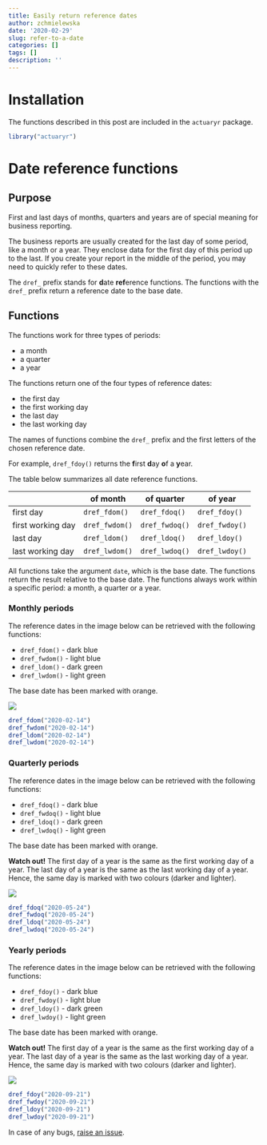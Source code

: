 ```yaml
---
title: Easily return reference dates
author: zchmielewska
date: '2020-02-29'
slug: refer-to-a-date
categories: []
tags: []
description: ''
---
```


# Installation

The functions described in this post are included in the `actuaryr` package.

```r
library("actuaryr")
```

# Date reference functions

## Purpose

First and last days of months, quarters and years are of special meaning 
for business reporting.

The business reports are usually created for the last day of some period,
like a month or a year.
They enclose data for the first day of this period up to the last.
If you create your report in the middle of the period, 
you may need to quickly refer to these dates.

The `dref_` prefix stands for **d**ate **ref**erence functions. 
The functions with the `dref_` prefix return a reference date to the base date.

## Functions

The functions work for three types of periods:

* a month
* a quarter
* a year

The functions return one of the four types of reference dates:

* the first day
* the first working day
* the last day
* the last working day

The names of functions combine the `dref_` prefix and the first letters 
of the chosen reference date.

For example, `dref_fdoy()` returns the **f**irst **d**ay **o**f a **y**ear.

The table below summarizes all date reference functions.

|                   | of month       | of quarter     | of year        |
|-------------------|----------------|----------------|----------------|
| first day         | `dref_fdom()`  | `dref_fdoq()`  | `dref_fdoy()`  |
| first working day | `dref_fwdom()` | `dref_fwdoq()` | `dref_fwdoy()` |
| last day          | `dref_ldom()`  | `dref_ldoq()`  | `dref_ldoy()`  |
| last working day  | `dref_lwdom()` | `dref_lwdoq()` | `dref_lwdoy()` |

All functions take the argument `date`, which is the base date.
The functions return the result relative to the base date.
The functions always work within a specific period: a month, a quarter 
or a year.

### Monthly periods

The reference dates in the image below can be retrieved 
with the following functions:

* `dref_fdom()` - dark blue
* `dref_fwdom()` - light blue
* `dref_ldom()` - dark green
* `dref_lwdom()` - light green

The base date has been marked with orange.

![](/post/2020-02-29-refer-to-a-date_files/dref_monthly.png)

```r
dref_fdom("2020-02-14")
dref_fwdom("2020-02-14")
dref_ldom("2020-02-14")
dref_lwdom("2020-02-14")
```

### Quarterly periods

The reference dates in the image below can be retrieved 
with the following functions:

* `dref_fdoq()` - dark blue
* `dref_fwdoq()` - light blue
* `dref_ldoq()` - dark green
* `dref_lwdoq()` - light green

The base date has been marked with orange.

**Watch out!** 
The first day of a year is the same as the first working day of a year. 
The last day of a year is the same as the last working day of a year.
Hence, the same day is marked with two colours (darker and lighter).

![](/post/2020-02-29-refer-to-a-date_files/dref_quarterly.png)

```r
dref_fdoq("2020-05-24")
dref_fwdoq("2020-05-24")
dref_ldoq("2020-05-24")
dref_lwdoq("2020-05-24")
```

### Yearly periods

The reference dates in the image below can be retrieved 
with the following functions:

* `dref_fdoy()` - dark blue
* `dref_fwdoy()` - light blue
* `dref_ldoy()` - dark green
* `dref_lwdoy()` - light green

The base date has been marked with orange.

**Watch out!** 
The first day of a year is the same as the first working day of a year. 
The last day of a year is the same as the last working day of a year.
Hence, the same day is marked with two colours (darker and lighter).

![](/post/2020-02-29-refer-to-a-date_files/dref_yearly.png)

```r
dref_fdoy("2020-09-21")
dref_fwdoy("2020-09-21")
dref_ldoy("2020-09-21")
dref_lwdoy("2020-09-21")
```

In case of any bugs, [raise an issue](https://github.com/zchmielewska/actuaryr/issues).